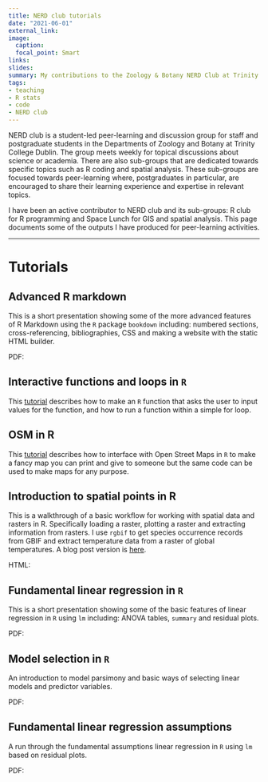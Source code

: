 ```yaml
---
title: NERD club tutorials
date: "2021-06-01"
external_link:
image:
  caption: 
  focal_point: Smart
links: 
slides: 
summary: My contributions to the Zoology & Botany NERD Club at Trinity College Dublin
tags:
- teaching
- R stats
- code
- NERD club
---
```


NERD club is a student-led peer-learning and discussion group for staff and postgraduate students in the Departments of Zoology and Botany at Trinity College Dublin. The group meets weekly for topical discussions about science or academia. There are also sub-groups that are dedicated towards specific topics such as R coding and spatial analysis. These sub-groups are focused towards peer-learning where, postgraduates in particular, are encouraged to share their learning experience and expertise in relevant topics. 

I have been an active contributor to NERD club and its sub-groups: R club for R programming and Space Lunch for GIS and spatial analysis. This page documents some of the outputs I have produced for peer-learning activities.

***

# Tutorials

## Advanced R markdown
This is a short presentation showing some of the more advanced features of R Markdown using the `R` package `bookdown` including: numbered sections, cross-referencing, bibliographies, CSS and making a website with the static HTML builder.

PDF: <a class="fas fa-file-pdf" href="/files/24March2021_Advanced_R_Markdown.pdf"></a>

## Interactive functions and loops in `R`
This [tutorial](/post/2021-06-01-r-function-loops/) describes how to make an `R` function that asks the user to input values for the function, and how to run a function within a simple for loop.

## OSM in R
This [tutorial](/post/2021-07-01-OSM-in-R/) describes how to interface with Open Street Maps in `R` to make a fancy map you can print and give to someone but the same code can be used to make maps for any purpose.

## Introduction to spatial points in R
This is a walkthrough of a basic workflow for working with spatial data and rasters in R. Specifically loading a raster, plotting a raster and extracting information from rasters. I use `rgbif` to get species occurrence records from GBIF and extract temperature data from a raster of global temperatures. A blog post version is [here](/post/spatial-data/).

HTML: <a class="fas fa-file" href="/Rasters_SpaceClub_06102021"></a>

## Fundamental linear regression in `R`
This is a short presentation showing some of the basic features of linear regression in `R` using `lm` including: ANOVA tables, `summary` and residual plots.

PDF: <a class="fas fa-file-pdf" href="/files/20Oct2021_linear_models.pdf"></a>

## Model selection in `R`
An introduction to model parsimony and basic ways of selecting linear models and predictor variables.  

PDF: <a class="fas fa-file-pdf" href="/files/16Feb2022_Model_Selection.pdf"></a>

## Fundamental linear regression assumptions
A run through the fundamental assumptions linear regression in `R` using `lm` based on residual plots.

PDF: <a class="fas fa-file-pdf" href="/files/16Mar2021_Stats_Assumptions.pdf"></a>
